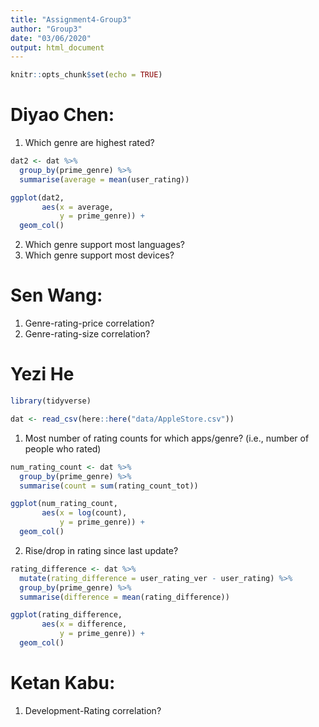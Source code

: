 ```yaml
---
title: "Assignment4-Group3"
author: "Group3"
date: "03/06/2020"
output: html_document
---
```


```r
knitr::opts_chunk$set(echo = TRUE)
```

# Diyao Chen: 
1. Which genre are highest rated?

```r
dat2 <- dat %>%
  group_by(prime_genre) %>%
  summarise(average = mean(user_rating)) 

ggplot(dat2,
       aes(x = average,
           y = prime_genre)) +
  geom_col()
```

2. Which genre support most languages?
3. Which genre support most devices?

# Sen Wang: 
1. Genre-rating-price correlation?
2. Genre-rating-size correlation?

# Yezi He
```r
library(tidyverse)

dat <- read_csv(here::here("data/AppleStore.csv"))
```


1. Most number of rating counts for which apps/genre? (i.e., number of people who rated)

```r
num_rating_count <- dat %>%
  group_by(prime_genre) %>%
  summarise(count = sum(rating_count_tot))

ggplot(num_rating_count,
       aes(x = log(count),
           y = prime_genre)) +
  geom_col()
```



2. Rise/drop in rating since last update?

```r
rating_difference <- dat %>%
  mutate(rating_difference = user_rating_ver - user_rating) %>%
  group_by(prime_genre) %>%
  summarise(difference = mean(rating_difference))

ggplot(rating_difference,
       aes(x = difference,
           y = prime_genre)) +
  geom_col()
```



# Ketan Kabu:
1. Development-Rating correlation?